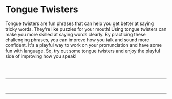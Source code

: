 # Tongue Twisters

Tongue twisters are fun phrases that can help you get better at saying tricky words. They're like puzzles for your mouth! Using tongue twisters can make you more skilled at saying words clearly. By practicing these challenging phrases, you can improve how you talk and sound more confident. It's a playful way to work on your pronunciation and have some fun with language. So, try out some tongue twisters and enjoy the playful side of improving how you speak!

<br/>


<EasyTongueTwisters />

<br/>

<hr/>


<CommonTongueTwisters />

<br/>

<hr/>


<LongTongueTwisters />